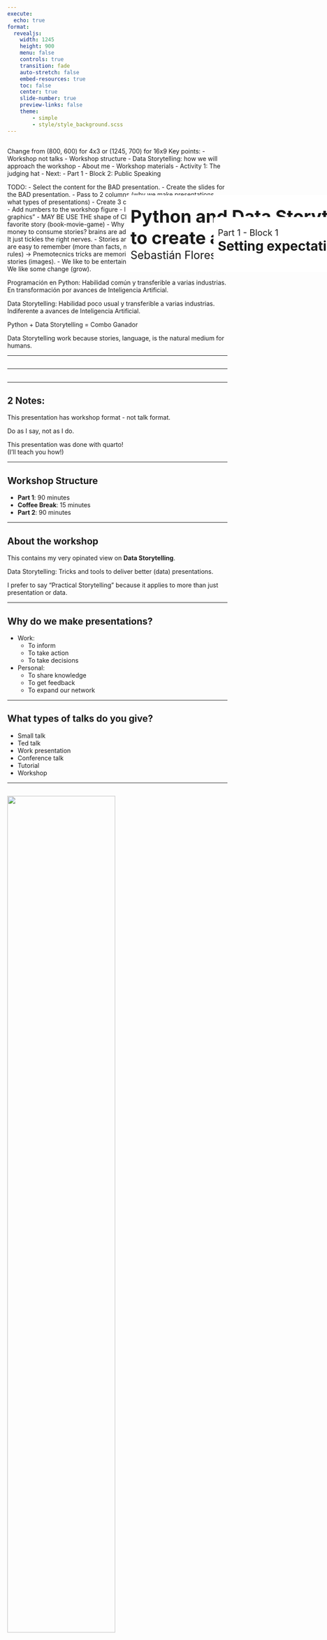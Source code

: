 ```yaml
---
execute:
  echo: true
format:
  revealjs:
    width: 1245
    height: 900
    menu: false
    controls: true
    transition: fade
    auto-stretch: false
    embed-resources: true
    toc: false
    center: true
    slide-number: true
    preview-links: false
    theme:
        - simple
        - style/style_background.scss
---
```


## { .custom-title }

&#32; 

::: {.notes}
Change from (800, 600) for 4x3 or (1245, 700) for 16x9
Key points:
- Workshop not talks
- Workshop structure
- Data Storytelling: how we will approach the workshop
- About me
- Workshop materials
- Activity 1: The judging hat
- Next:
  - Part 1 - Block 2: Public Speaking

TODO:
- Select the content for the BAD presentation.
- Create the slides for the BAD presentation.
- Pass to 2 columns (why we make presentations, what types of presentations)
- Create 3 columns for the workshop structure
- Add numbers to the workshop figure
- Improve the graph of "my story in 4 graphics"
- MAY BE USE THE shape of Chile in some graph...
- Name your favorite story (book-movie-game)
- Why do we spend so much time & money to consume stories? brains are adicted to it, just like chocolate cake! It just tickles the right nerves.
- Stories are sticky. Stories move us. Stories are easy to remember (more than facts, more than numbers, more than rules) -> Pnemotecnics tricks are memorization rules that are based on stories (images).
- We like to be entertained, we like to laugh, to be moved. We like some change (grow).


Programación en Python:
Habilidad común y transferible a varias industrias.
En transformación por avances de Inteligencia Artificial.

Data Storytelling:
Habilidad  poco usual y transferible a varias industrias.
Indiferente a avances de Inteligencia Artificial.

Python + Data Storytelling = Combo Ganador

Data Storytelling work because stories, language, is the natural medium for humans.
:::

---

## { .custom-title }
::: {style="position: absolute; left: 500px; top: 500px; width:2000px; background-color: #ffffff; padding: 10px; border-radius: 5px;"}
[Python and Data Storytelling <br> to create and deliver better presentations]{style="font-size: 40px; font-weight: bold; margin: 0px"} <br>
[Sebastián Flores, EuroPyCon 2025]{style="font-size: 25px;"}
:::

---

## { .custom-title }
::: {style="position: absolute; left: 700px; top: 550px; width:2000px; background-color: #ffffff; padding: 10px; border-radius: 5px;"}
[Part 1 - Block 1]{style="font-size: 20px; margin: 0px;"} <br>
[Setting expectations]{style="font-size: 30px; font-weight: bold; margin: 0px"} <br>
:::

---

## 2 Notes:

::: {.callout-warning title="Note #1" .fragment}
This presentation has workshop format - not talk format.

Do as I say, not as I do.
:::

::: {.callout-tip title="Note #2" .fragment}
This presentation was done with quarto!  
(I'll teach you how!)
:::

---

## Workshop Structure

* **Part 1**: 90 minutes
* **Coffee Break**: 15 minutes
* **Part 2**: 90 minutes

---

## About the workshop

This contains my very opinated view on **Data Storytelling**.

Data Storytelling: Tricks and tools to deliver better (data) presentations.

I prefer to say "Practical Storytelling" because it applies to more than just presentation or  data.

---

## Why do we make presentations?

- Work: 
  - To inform
  - To take action
  - To take decisions
- Personal:
  - To share knowledge
  - To get feedback
  - To expand our network

---

## What types of talks do you give?

- Small talk
- Ted talk
- Work presentation
- Conference talk
- Tutorial
- Workshop


---

## {transition="none"} 

![](images/P1B1/data_storytelling_model_0.png){fig-align="center" width="70%"}

---

## {transition="none" visibility="uncounted"} 

![](images/P1B1/data_storytelling_model_1.png){fig-align="center" width="70%"}

---

## {transition="none" visibility="uncounted"} 

![](images/P1B1/data_storytelling_model_2.png){fig-align="center" width="70%"}

---

## {transition="none" visibility="uncounted"} 

![](images/P1B1/data_storytelling_model_3.png){fig-align="center" width="70%"}

---

## {transition="none" visibility="uncounted"} 

![](images/P1B1/data_storytelling_model_4.png){fig-align="center" width="70%"}

---

## About the workshop

Before the coffee break:

* Intro & Setting Expectations
* Public Speaking
* Storytelling basics
* Visualization Quick Wins
* Q&A

---

## About the workshop

After the coffee break:

* More visualization Quick Wins!
* A Practical Storytelling Framework
* Practical Storytelling tools 1
* Practical Storytelling tools 2
* Q&A

---

## About me
::: columns
::: {.column width="40%"}
![](images/seba_avatar_gmail.png){fig-align="center"}
:::
::: {.column width="60%"}
&#32;<br>

* Sebastián Flores aka sebastiandres
* Python Chile & IA Devs
* Streamlit Creator
* Innnovation Lead @ uPlanner
:::
:::

---


## My story in 4 graphics

![](code/0_baseline.png){fig-align="center"}

---

## My story in 4 graphics

![](code/1_UTFSM.png){fig-align="center"}

---

## My story in 4 graphics

![](code/2_École_Polytechnique.png){fig-align="center"}

---

## My story in 4 graphics

![](code/3_Stanford.png){fig-align="center"}

---

## My story in 4 graphics

![](code/4_Trabajo.png){fig-align="center"}

---

## About the workshop materials

- All materials are available on my [GitHub](https://github.com/sebastiandres/workshop-better-presentations): https://github.com/sebastiandres/workshop-better-presentations
- Take notes, ask questions, and participate actively.

---

## Activity 1: The judging hat {.fragment}

- I will give a short presentation
- You will take notes on the presentation: 
  - What can be improved?
  - What is bad/unclear?
- We will do a critique of the presentation

---

[Switch to presentation]

---

## Activity 1: The judging hat

What went wrong?

---

## What went wrong?

* Lacks structure
* Unclear message
* Bad slides design
* Poor delivery
* ...

---

## What can we learn from this? {.fragment}

- You already have a taste for good presentations. 
- We will develop a framework to guide how to craft better presentations.
- Trust your instincts but work to develop them!